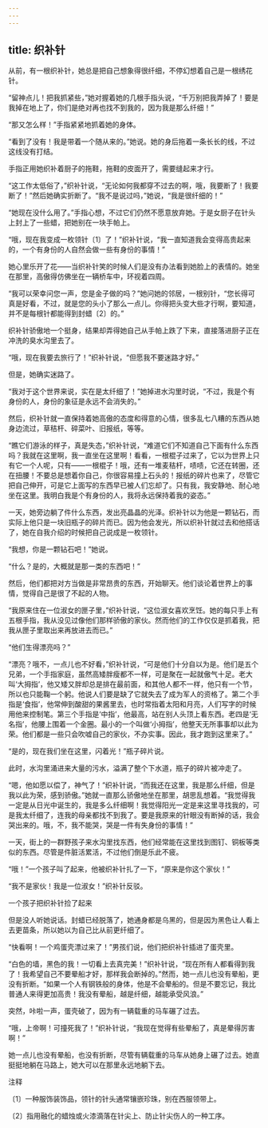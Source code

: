 ```yaml
---
---
---
```

title: 织补针
---



从前，有一根织补针，她总是把自己想象得很纤细，不停幻想着自己是一根绣花针。

“留神点儿！把我抓紧些，”她对握着她的几根手指头说，“千万别把我弄掉了！要是我掉在地上了，你们是绝对再也找不到我的，因为我是那么纤细！”

“那又怎么样！”手指紧紧地抓着她的身体。

“看到了没有！我是带着一个随从来的。”她说。她的身后拖着一条长长的线，不过这线没有打结。

手指正用她织补着厨子的拖鞋，拖鞋的皮面开了，需要缝起来才行。

“这工作太低俗了，”织补针说，“无论如何我都穿不过去的啊，哦，我要断了！我要断了！”然后她确实折断了。“我不是说过吗，”她说，“我是很纤细的！”

“她现在没什么用了。”手指心想，不过它们仍然不愿意放弃她。于是女厨子在针头上封上了一些蜡，把她别在一块手帕上。

“哦，现在我变成一枚领针〔1〕了！”织补针说，“我一直知道我会变得高贵起来的，一个有身份的人自然会做一些有身份的事情！”

她心里乐开了花——当织补针笑的时候人们是没有办法看到她脸上的表情的。她坐在那里，高傲得仿佛坐在一辆桥车中，环视着四周。

“我可以荣幸问您一声，您是金子做的吗？”她问她的邻居，一根别针，“您长得可真是好看，不过，就是您的头小了那么一点儿。你得把头变大些才行啊，要知道，并不是每根针都能得到封蜡〔2〕的。”

织补针骄傲地一个挺身，结果却弄得她自己从手帕上跌了下来，直接落进厨子正在冲洗的臭水沟里去了。

“哦，现在我要去旅行了！”织补针说，“但愿我不要迷路才好。”

但是，她确实迷路了。

“我对于这个世界来说，实在是太纤细了！”她掉进水沟里时说，“不过，我是个有身份的人，身份的象征是永远不会消失的。”

然后，织补针就一直保持着她高傲的态度和得意的心情，很多乱七八糟的东西从她身边流过，草秸杆、碎菜叶、旧报纸，等等。

“瞧它们游泳的样子，真是失态，”织补针说，“难道它们不知道自己下面有什么东西吗？我就在这里啊，我一直坐在这里啊！看看，一根棍子过来了，它以为世界上只有它一个人呢，只有——一根棍子！哦，还有一堆麦秸杆，啧啧，它还在转圈，还在扭腰！不要总是想着你自己，你很容易撞上石头的！报纸的碎片也来了，尽管它把自己伸开，可是它上面写的东西早已被人们忘却了。只有我，我安静地、耐心地坐在这里。我明白我是个有身份的人，我将永远保持着我的姿态。”

一天，她旁边躺了件什么东西，发出亮晶晶的光泽。织补针以为他是一颗钻石，而实际上他只是一块旧瓶子的碎片而已。因为他会发光，所以织补针就过去和他搭话了，她在自我介绍的时候把自己说成是一枚领针。

“我想，你是一颗钻石吧！”她说。

“什么？是的，大概就是那一类的东西吧！”

然后，他们都把对方当做是非常昂贵的东西，开始聊天。他们谈论着世界上的事情，觉得自己是很了不起的人物。

“我原来住在一位淑女的匣子里，”织补针说，“这位淑女喜欢烹饪。她的每只手上有五根手指，我从没见过像他们那样骄傲的家伙。然而他们的工作仅仅是抓着我，把我从匣子里取出来再放进去而已。”

“他们生得漂亮吗？”

“漂亮？哦不，一点儿也不好看，”织补针说，“可是他们十分自以为是。他们是五个兄弟，一个手指家庭，虽然高矮胖瘦都不一样，可是聚在一起就傲气十足。老大叫‘大拇指’，他又矮又胖却总是排在最前面，和其他人都不一样，他只有一个节，所以也只能鞠一个躬。他说人们要是缺了它就失去了成为军人的资格了。第二个手指是‘食指’，他常伸到酸甜的果酱里去，也时常指着太阳和月亮，人们写字的时候用他来控制笔。第三个手指是‘中指’，他最高，站在别人头顶上看东西。老四是‘无名指’，他腰上围着一个金圈。最小的一个叫做‘小拇指’，他整天无所事事却以此为荣。他们都是一些只会吹嘘自己的家伙，不办实事。因此，我才跑到这里来了。”

“是的，现在我们坐在这里，闪着光！”瓶子碎片说。

此时，水沟里涌进来大量的污水，溢满了整个下水道，瓶子的碎片被冲走了。

“嗯，他如愿以偿了，神气了！”织补针说，“而我还在这里，我是那么纤细，但是我以此为荣，感到骄傲。”她就一直那么骄傲地坐在那里，胡思乱想着。“我觉得我一定是从日光中诞生的，我是多么纤细啊！我觉得阳光一定是来这里寻找我的，可是我太纤细了，连我的母亲都找不到我了。要是我原来的针眼没有断掉的话，我会哭出来的。哦，不，我不能哭，哭是一件有失身份的事情！”

一天，街上的一群野孩子来水沟里找东西，他们经常能在这里找到图钉、铜板等类似的东西。尽管是件脏活累活，不过他们倒是乐此不疲。

“哦！”一个孩子叫了起来，他被织补针扎了一下，“原来是你这个家伙！”

“我不是家伙！我是一位淑女！”织补针反驳。



一个孩子把织补针捡了起来

但是没人听她说话。封蜡已经脱落了，她通身都是乌黑的，但是因为黑色让人看上去更苗条，所以她以为自己比从前更纤细了。

“快看啊！一个鸡蛋壳漂过来了！”男孩们说，他们把织补针插进了蛋壳里。

“白色的墙，黑色的我！一切看上去真完美！”织补针说，“现在所有人都看得到我了！我希望自己不要晕船才好，那样我会断掉的。”然而，她一点儿也没有晕船，更没有折断。“如果一个人有钢铁般的身体，他是不会晕船的。但是不要忘记，我比普通人来得更加高贵！我没有晕船，越是纤细，越能承受风浪。”

突然，咔啦一声，蛋壳破了，因为有一辆载重的马车碾了过去。

“哦，上帝啊！可撞死我了！”织补针说，“我现在觉得有些晕船了，真是晕得厉害啊！”

她一点儿也没有晕船，也没有折断，尽管有辆载重的马车从她身上碾了过去。她直挺挺地躺在马路上，她大可以在那里永远地躺下去。





注释

〔1〕一种服饰装饰品，领针的针头通常镶嵌珍珠，别在西服领带上。

〔2〕指用融化的蜡烛或火漆滴落在针尖上、防止针尖伤人的一种工序。
